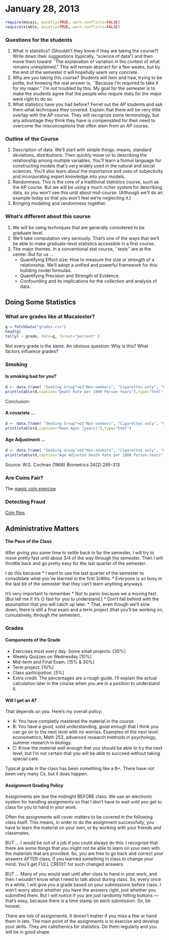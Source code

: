 January 28, 2013
========================================================

```r
require(mosaic, quietly=TRUE, warn.conflicts=FALSE)
require(xtable, quietly=TRUE, warn.conflicts=FALSE)
```



### Questions for the students
1. What is statistics? (Shouldn't they know if they are taking the course?) Write down their suggestions (typically, "science of data") and then move them toward ``The explanation of variation in the context of what remains unexplained."  This will remain abstract for a few weeks, but by the end of the semester it will hopefully seem very concrete.
2. Why are you taking this course?  Students will hem and haw, trying to be polite, but knowing the real answer is, ``Because I'm required to take it for my major.''  I'm not troubled by this.  My goal for the semester is to make the students agree that the people who require stats for the major were right to do so.
3. What statistics have you had before?  Ferret out the AP students and ask them what techniques they covered.  Explain that there will be very little overlap with the AP course.  They will recognize some terminology, but any advantage they think they have is compensated for their need to overcome the misconceptions that often stem from an AP course.

### Outline of the Course
1. Description of data.  We'll start with simple things: means, standard deviations, distributions.  Then quickly move on to describing the relationship among multiple variables.  You'll learn a formal language for constructing models that's very widely used in the natural and social sciences.  You'll also learn about the importance and uses of subjectivity and incorporating expert knowledge into your models.
2. Randomness.  This is the core of a traditional statistics course, such as the AP course.  But we will be using a much richer system for describing data, so you won't see this until about mid-course. (Although we'll do an example today so that you won't feel we're neglecting it.)
3. Bringing modeling and randomness together.

### What's different about this course
1. We will be using techniques that are generally considered to be graduate level.
2. We'll take computation very seriously.  That's one of the ways that we'll be able to make graduate-level statistics accessible in a first course.
3. The major themes.  In a conventional stat course, ``tests'' are at the center.  But for us ...
    * Quantifying Effect size: How to measure the size or strength of a relationship.  We'll adopt a unified and powerful framework for this: building model formulas.
    * Quantifying Precision and Strength of Evidence.
    * Confounding and its implications for the collection and analysis of data.

Doing Some Statistics
---------------------

### What are grades like at Macalester?
```r
g = fetchData("grades.csv")
head(g)
tally( ~ grade, data=g, format="percent" )
```

Not every grade is the same.  An obvious question: Why is this?  What factors influence grades?


### Smoking

#### Is smoking bad for you?  

```r
d <- data.frame( "Smoking Group"=c("Non-smokers", "Cigarettes only", "Cigars, pipes"), Canadian = c(20.2, 20.5, 35.5),British=c(11.3,14.1,20.7),U.S.=c(13.5, 13.5, 17.7))
print(xtable(d,caption="Death Rate per 1000 Person-Years"),type="html")
```

Conclusion: 


#### A covariate ...
```r
d <- data.frame( "Smoking Group"=c("Non-smokers", "Cigarettes only", "Cigars, pipes"), Canadian = c(54.9, 50.5,65.9),British=c(49.1,49.8,55.7),U.S.=c(57.0, 53.2, 59.7))
print(xtable(d,caption="Mean Ages (years)"),type="html")
```

#### Age Adjustment ...
```r
d <- data.frame( "Smoking Group"=c("Non-smokers", "Cigarettes only", "Cigars, pipes"), Canadian = c(20.2,28.3,21.2),British=c(11.3, 12.8, 12.0),U.S.=c(13.5, 17.7, 14.2))
print(xtable(d,caption="Age Adjusted Death Rate per 1000 Person-Years"),type="html")
```


Source: W.G. Cochran (1968) Biometrics 24(2):295-313

### Are Coins Fair?

The [magic coin exercise](../../Notes/magic-coins.html)

### Detecting Fraud

[Coin flips](../../Notes/coin-flipping.html)


Administrative Matters
----------------------

#### The Pace of the Class
After giving you some time to settle back in for the semester, I will try to move pretty fast until about 3/4 of the way through the semester.  Then I will throttle back and go pretty easy for the last quarter of the semester.

I do this because 
* I want to use the last quarter of the semester to consolidate what you've learned in the first 3/4ths.
* Everyone is so busy in the last bit of the semester that they can't learn anything anyways.

It's very important to remember
* Not to panic because we a moving fast.  [But tell me if it's {\em too} fast for you to understand.]
* Don't fall behind with the assumption that you will catch up later.
* That, even though we'll slow down, there is still a final exam and a term project (that you'll be working on, cumulatively, through the semester).

### Grades

#### Components of the Grade
* Exercises most every day. Some small projects. [30%]
* Weekly Quizzes on Wednesday [10%]
* Mid-term and Final Exam. [15% & 30%]
* Term project. [10%]
* Class participation. [5%]
* Extra credit.
The percentages are a rough guide.  I'll explain the actual calculation later in the course when you are in a position to understand it.

#### Will I get an A?
That depends on you.  Here's my overall policy:

* A: You have completly mastered the material in the course.
* B: You have a good, solid understanding, good enough that I think you can go on to the next level with no worries. Examples of the next level: econometrics, Math 253, advanced research methods in psychology, summer research in biology.
* C: Know the material well enough that you should be able to try the next level, but I'm not certain that you will be able to succeed without taking special care.

Typical grade in the class has been something like a B+.  There have
not been very many Cs, but it does happen.

#### Assignment Grading Policy
Assignments are due the midnight BEFORE class.  We use an electronic system for handling assignments so that I don't have to wait until you get to class for you to hand in your work.
  
Often the assignments will cover matters to be covered in the following class itself. This means, in order to do the assignment successfully, you have to learn the material on your own, or by working with your friends and classmates.  

BUT ... I would be out of a job if you could always do this.  I recognize that there are some things that you might not be able to learn on your own with the materials that are provided.  So, you are free to go back and correct your answers AFTER class, if you learned
something in class to change your mind.  You'll get FULL CREDIT for such changed answers.

BUT ... Many of you would wait until after class to hand in your work, and then I wouldn't know what I need to talk about during class.  So, every once in a while, I will give you a grade based on your submissions before class.  I won't worry about whether you have the answers right, just whether you submitted them. But I will notice if you are just randomly hitting buttons --- that's easy, because there is a time stamp on each submission.  So, be honest.

There are lots of assignments.  It doesn't matter if you miss a few or hand them in late.  The main point of the assignments is to exercise and develop your skills.  They are calisthenics for statistics.  Do them regularly and you will be in good shape.